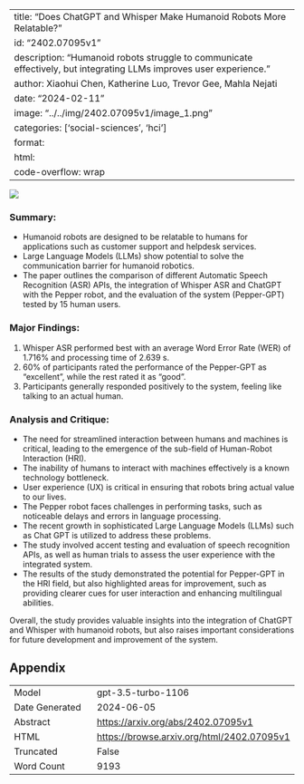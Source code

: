 
---
title: "Does ChatGPT and Whisper Make Humanoid Robots More Relatable?"
id: "2402.07095v1"
description: "Humanoid robots struggle to communicate effectively, but integrating LLMs improves user experience."
author: Xiaohui Chen, Katherine Luo, Trevor Gee, Mahla Nejati
date: "2024-02-11"
image: "../../img/2402.07095v1/image_1.png"
categories: ['social-sciences', 'hci']
format:
  html:
    code-overflow: wrap
---

![](../../img/2402.07095v1/image_1.png)

### **Summary:**
- Humanoid robots are designed to be relatable to humans for applications such as customer support and helpdesk services.
- Large Language Models (LLMs) show potential to solve the communication barrier for humanoid robotics.
- The paper outlines the comparison of different Automatic Speech Recognition (ASR) APIs, the integration of Whisper ASR and ChatGPT with the Pepper robot, and the evaluation of the system (Pepper-GPT) tested by 15 human users.

### Major Findings:
1. Whisper ASR performed best with an average Word Error Rate (WER) of 1.716% and processing time of 2.639 s.
2. 60% of participants rated the performance of the Pepper-GPT as "excellent", while the rest rated it as "good".
3. Participants generally responded positively to the system, feeling like talking to an actual human.

### Analysis and Critique:
- The need for streamlined interaction between humans and machines is critical, leading to the emergence of the sub-field of Human-Robot Interaction (HRI).
- The inability of humans to interact with machines effectively is a known technology bottleneck.
- User experience (UX) is critical in ensuring that robots bring actual value to our lives.
- The Pepper robot faces challenges in performing tasks, such as noticeable delays and errors in language processing.
- The recent growth in sophisticated Large Language Models (LLMs) such as Chat GPT is utilized to address these problems.
- The study involved accent testing and evaluation of speech recognition APIs, as well as human trials to assess the user experience with the integrated system.
- The results of the study demonstrated the potential for Pepper-GPT in the HRI field, but also highlighted areas for improvement, such as providing clearer cues for user interaction and enhancing multilingual abilities.

Overall, the study provides valuable insights into the integration of ChatGPT and Whisper with humanoid robots, but also raises important considerations for future development and improvement of the system.

## Appendix

|          |          |
|----------|----------|
| Model     | gpt-3.5-turbo-1106       |
| Date Generated     | 2024-06-05       |
| Abstract | [https://arxiv.org/abs/2402.07095v1](https://arxiv.org/abs/2402.07095v1)        |
| HTML     | [https://browse.arxiv.org/html/2402.07095v1](https://browse.arxiv.org/html/2402.07095v1)       |
| Truncated       | False       |
| Word Count       | 9193       |